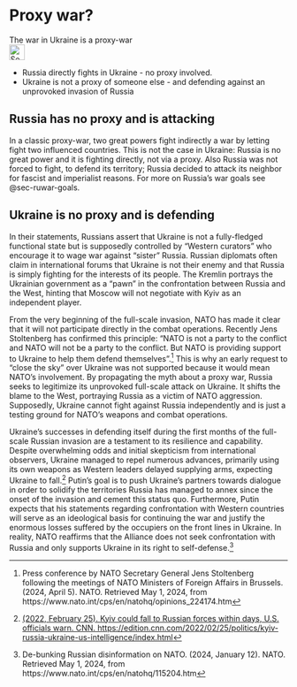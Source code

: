 # Proxy war? {#sec-nato-proxy}

::: {.callout-caution title="Myth"}
The war in Ukraine is a proxy-war
[<br>![Search for topic in EUvsDisinfo](../all_common_img/EUvsDisinfo_400x240.jpg){height=2em}](https://euvsdisinfo.eu/disinformation-cases/?text=nato%20%20threatens%20russia&sort=relevance)
:::

::: {.callout-tip title="Truth"}
- Russia directly fights in Ukraine - no proxy involved.   
- Ukraine is not a proxy of someone else - and defending against an unprovoked invasion of Russia
:::

## Russia has no proxy and is attacking

In a classic proxy-war, two great powers fight indirectly a war by letting fight two influenced countries. This is not the case in Ukraine: Russia is no great power and it is fighting directly, not via a proxy. Also Russia was not forced to fight, to defend its territory; Russia decided to attack its neighbor for fascist and imperialist reasons. For more on Russia's war goals see @sec-ruwar-goals.   

## Ukraine is no proxy and is defending

In their statements, Russians assert that Ukraine is not a fully-fledged functional state but is supposedly controlled by “Western curators” who encourage it to wage war against “sister” Russia. Russian diplomats often claim in international forums that Ukraine is not their enemy and that Russia is simply fighting for the interests of its people. The Kremlin portrays the Ukrainian government as a “pawn” in the confrontation between Russia and the West, hinting that Moscow will not negotiate with Kyiv as an independent player. 

From the very beginning of the full-scale invasion, NATO has made it clear that it will not participate directly in the combat operations. Recently Jens Stoltenberg has confirmed this principle: “NATO is not a party to the conflict and NATO will not be a party to the conflict. But NATO is providing support to Ukraine to help them defend themselves”.[^64] This is why an early request to “close the sky” over Ukraine was not supported because it would mean NATO’s involvement. By propagating the myth about a proxy war, Russia seeks to legitimize its unprovoked full-scale attack on Ukraine. It shifts the blame to the West, portraying Russia as a victim of NATO aggression. Supposedly, Ukraine cannot fight against Russia independently and is just a testing ground for NATO’s weapons and combat operations.

Ukraine’s successes in defending itself during the first months of the full-scale Russian invasion are a testament to its resilience and capability. Despite overwhelming odds and initial skepticism from international observers, Ukraine managed to repel numerous advances, primarily using its own weapons as Western leaders delayed supplying arms, expecting Ukraine to fall.[^65] Putin’s goal is to push Ukraine's partners towards dialogue in order to solidify the territories Russia has managed to annex since the onset of the invasion and cement this status quo. Furthermore, Putin expects that his statements regarding confrontation with Western countries will serve as an ideological basis for continuing the war and justify the enormous losses suffered by the occupiers on the front lines in Ukraine. In reality, NATO reaffirms that the Alliance does not seek confrontation with Russia and only supports Ukraine in its right to self-defense.[^66]


[^64]:  Press conference by NATO Secretary General Jens Stoltenberg following the meetings of NATO Ministers of Foreign Affairs in Brussels. (2024, April 5). NATO. Retrieved May 1, 2024, from https://www.nato.int/cps/en/natohq/opinions\_224174.htm

[^65]:  [(2022, February 25). Kyiv could fall to Russian forces within days, U.S. officials warn. CNN. https://edition.cnn.com/2022/02/25/politics/kyiv-russia-ukraine-us-intelligence/index.html](https://edition.cnn.com/2022/02/25/politics/kyiv-russia-ukraine-us-intelligence/index.html)

[^66]:  De-bunking Russian disinformation on NATO. (2024, January 12). NATO. Retrieved May 1, 2024, from https://www.nato.int/cps/en/natohq/115204.htm

